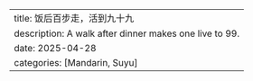 ---
title: 饭后百步走，活到九十九
description: A walk after dinner makes one live to 99.
date: 2025-04-28
categories: [Mandarin, Suyu]
---